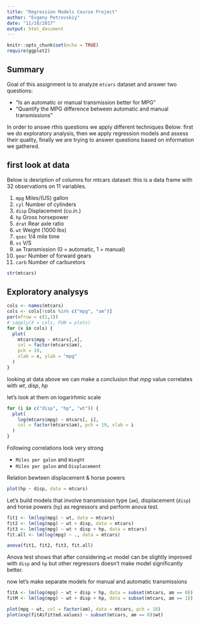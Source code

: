 ```yaml
---
title: "Regression Models Course Project"
author: "Evgeny Petrovskiy"
date: "11/18/2017"
output: html_document
---
```


```r
knitr::opts_chunk$set(echo = TRUE)
require(ggplot2)

```
## Summary

Goal of this assignment is to analyze `mtcars` dataset and answer two questions:

* "Is an automatic or manual transmission better for MPG"
* "Quantify the MPG difference between automatic and manual transmissions"

In order to answe rthis questions we apply different techniques Below: first we do exploratory analysis, then we apply regression models and assess their quality, finally we are trying to answer questions based on information we gathered.

## first look at data

Below is desription of columns for mtcars dataset: this is a data frame with 32 observations on 11 variables.

1.	`mpg`	Miles/(US) gallon
2.	`cyl`	Number of cylinders
3.	`disp`	Displacement (cu.in.)
4.	`hp`	Gross horsepower
5.	`drat`	Rear axle ratio
6.	`wt`	Weight (1000 lbs)
7.	`qsec`	1/4 mile time
8.	`vs`	V/S
9.	`am`	Transmission (0 = automatic, 1 = manual)
10.	`gear`	Number of forward gears
11.	`carb`	Number of carburetors


```r
str(mtcars)
```

## Exploratory analysys

```r
cols <- names(mtcars)
cols <- cols[!cols %in% c("mpg", "am")]
par(mfrow = c(1,1))
# sapply(X = cols, FUN = plotx)
for (x in cols) {
  plot(
    mtcars$mpg ~ mtcars[,x], 
    col = factor(mtcars$am), 
    pch = 19, 
    xlab = x, ylab = "mpg"
  ) 
}

```

looking at data above we can make a conclusion that *mpg* value correlates with *wt*, *disp*, *hp*

let's look at them on logarirhmic scale
```r
for (i in c("disp", "hp", "wt")) {
  plot(
    log(mtcars$mpg) ~ mtcars[, i],
    col = factor(mtcars$am), pch = 19, xlab = i
  )
}
```

Following correlations look very strong 

* `Miles per galon` and `Wieght`
* `Miles per galon` and `Displacement`

Relation bewteen displacement & horse powers

```r
plot(hp ~ disp, data = mtcars)
```

Let's build models that involve transmission type (`am`), displacement (`disp`) and horse powers (`hp`) as regressors and perform anova test. 

``` r
fit1 <- lm(log(mpg) ~ wt, data = mtcars)
fit2 <- lm(log(mpg) ~ wt + disp, data = mtcars)
fit3 <- lm(log(mpg) ~ wt + disp + hp, data = mtcars)
fit.all <- lm(log(mpg) ~ ., data = mtcars)

anova(fit1, fit2, fit3, fit.all)
```

Anova test shows that after considering `wt` model can be slightly improved with `disp` and `hp` but other regressors doesn't make model significantly better.

now let's make separate models for manual and automatic transmissions

```r
fitA <- lm(log(mpg) ~ wt + disp + hp, data = subset(mtcars, am == 0))
fitM <- lm(log(mpg) ~ wt + disp + hp, data = subset(mtcars, am == 1))

plot(mpg ~ wt, col = factor(am), data = mtcars, pch = 18)
plot(exp(fitA$fitted.values) ~ subset(mtcars, am == 0)$wt)
```